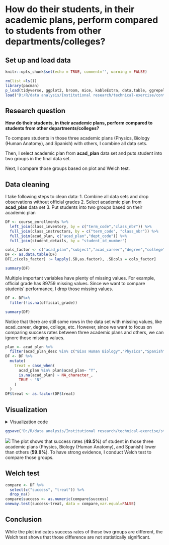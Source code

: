 # How do their students, in their academic plans, perform compared to students from other departments/colleges?

## Set up and load data

```r
knitr::opts_chunk$set(echo = TRUE, comment='', warning = FALSE)
```

```r
rm(list =ls())
library(pacman)
p_load(tidyverse, ggplot2, broom, mice, kableExtra, data.table, ggrepel)
load("D:/R/data analysis/Institutional research/technical-exercise/content/docs/questions/data_230214_1659.Rdata")
```

## Research question
**How do their students, in their academic plans, perform compared to students from other departments/colleges?**

To compare students in those three academic plans (Physics, Biology (Human Anatomy), and Spanish) with others, I combine all data sets.

Then, I select academic plan from **acad_plan** data set and puts student into two groups in the final data set. 

Next, I compare those groups based on plot and Welch test.


## Data cleaning
I take following steps to clean data:
1. Combine all data sets and drop observations without official grades
2. Select academic plan from **acad_plan** data set
3. Put students into two groups based on their academic plan
```r
DF <- course_enrollments %>% 
  left_join(class_inventory, by = c("term_code","class_nbr")) %>%
  full_join(class_instructors, by = c("term_code", "class_nbr")) %>%
  full_join(acad_plan, c("acad_plan","dept_code")) %>%
  full_join(student_details, by = "student_id_number")
```

```r
cols_factor <- c("acad_plan","subject","acad_career","degree","college","eff_status","official_grade")
DF <- as.data.table(DF)
DF[,c(cols_factor) := lapply(.SD,as.factor), .SDcols = cols_factor]
```

```r
summary(DF)
```
Multiple important variables have plenty of missing values. For example, official grade has 89759 missing values. Since we want to compare students' performance, I drop those missing values.

```r
DF <- DF%>%
  filter(!is.na(official_grade)) 

summary(DF)
```
Notice that there are still some rows in the data set with missing values, like acad_career, degree, college, etc. However, since we want to focus on comparing success rates between three academic plans and others, we can ignore those missing values.

```r
plan <- acad_plan %>% 
  filter(acad_plan_desc %in% c("Bios Human Biology","Physics","Spanish")) 
DF <- DF %>%
  mutate(
    treat = case_when(
      acad_plan %in% plan$acad_plan~ "Y",
      is.na(acad_plan) ~ NA_character_,
      TRUE ~ "N"
    )
  )
DF$treat <- as.factor(DF$treat)
```

## Visualization

<details><summary>Visualization code</summary>
```r
DF %>%
  select(c("treat","success")) %>%
  group_by(treat) %>%
  count(success) %>%
  mutate(percent = round(n/sum(n),3)) %>%
  filter(success == "Y") %>%
  ggplot(aes(x = treat, y = percent, fill = treat)) +
  geom_bar(width = 0.5, position = position_dodge(0.5), stat = "identity") +
  geom_text(aes(label = percent), size = 6, vjust = -.8) +
  scale_fill_manual(values = c("#56B4E9", "#E69F00")) +
  scale_x_discrete(
    limits =c("Y","N"),
    labels = c("Physics, Biology, and Spanish", "Others")) +
  labs(
    y = "Success rate",
    x = "Department",
    title = "Do students in Physics, Biology, and Spanish has higher success rate?"
  ) +
  theme_classic() +
  theme(
        legend.position = "none",
        axis.title.y = element_text(face = "bold", vjust = 0.9, size = 16),
        axis.title.x = element_text(face = "bold", vjust = 0.9, size = 16),
        axis.text = element_text(colour = "black", size = 14),
        plot.title = element_text(face = "bold", size = 20)
  ) 
```
</details>

```r
ggsave('D:/R/data analysis/Institutional research/technical-exercise/static/images/p3.png', width = 12, height = 8, plot = p3)
```

![](/images/p3.png)
The plot shows that success rates (**49.5%**) of student in those three academic plans (Physics, Biology (Human Anatomy), and Spanish) lower than others (**59.9%**). To have strong evidence, I conduct Welch test to compare those groups.

## Welch test

```r
compare <- DF %>%
  select(c("success", "treat")) %>%
  drop_na()
compare$success <- as.numeric(compare$success)
oneway.test(success~treat, data = compare,var.equal=FALSE)
```

## Conclusion
While the plot indicates success rates of those two groups are different, the Welch test shows that those difference are not statistically significant.

